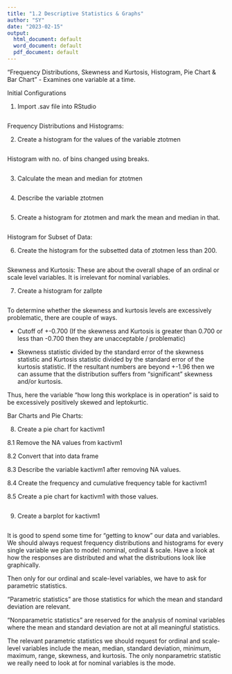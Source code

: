 ---
title: "1.2 Descriptive Statistics & Graphs"
author: "SY"
date: "2023-02-15"
output:
  html_document: default
  word_document: default
  pdf_document: default
---

"Frequency Distributions, Skewness and Kurtosis, Histogram, Pie Chart & Bar Chart" - Examines one variable at a time.



Initial Configurations

1. Import .sav file into RStudio

```{r}

```

Frequency Distributions and Histograms:

2. Create a histogram for the values of the variable ztotmen 

```{r}

```

Histogram with no. of bins changed using breaks.


```{r}

```


3. Calculate the mean and median for ztotmen

```{r}

```


4. Describe the variable ztotmen

```{r}

```

5. Create a histogram for ztotmen and mark the mean and median in that.

```{r}


```


Histogram for Subset of Data:


6. Create the histogram for the subsetted data of ztotmen less than 200.

```{r}



```


Skewness and Kurtosis: 
These are about the overall shape of an ordinal or scale level variables. It is irrelevant for nominal variables.


7. Create a histogram for zallpte


```{r}


```

To determine whether the skewness and kurtosis levels are excessively problematic, there are couple of ways.

- Cutoff of +-0.700 (If the skewness and Kurtosis is greater than 0.700 or less than -0.700 then they are unacceptable / problematic)

-  Skewness statistic divided by the standard error of the skewness statistic and
Kurtosis statistic divided by the standard error of the kurtosis statistic. If the resultant numbers are beyond +-1.96 then we can assume that the distribution suffers from "significant" skewness and/or kurtosis.

Thus, here the variable "how long this workplace is in operation" is said to be excessively positively skewed and leptokurtic.


Bar Charts and Pie Charts:

8. Create a pie chart for kactivm1

8.1 Remove the NA values from kactivm1

8.2 Convert that into data frame

8.3 Describe the variable kactivm1 after removing NA values.

8.4 Create the frequency and cumulative frequency table for kactivm1


8.5 Create a pie chart for kactivm1 with those values.

```{r}


```

9. Create a barplot for kactivm1

```{r}

```


It is good to spend some time for "getting to know" our data and variables. We should always request frequency distributions and histograms for every single variable we plan to model: nominal, ordinal & scale. Have a look at how the responses are distributed and what the distributions look like graphically. 

Then only for our ordinal and scale-level variables, we have to ask for parametric statistics.

"Parametric statistics" are those statistics for which the mean and standard deviation are relevant.

"Nonparametric statistics" are reserved for the analysis of nominal variables where the mean and standard deviation are not at all meaningful statistics. 

The relevant parametric statistics we should request for ordinal and scale-level variables include the mean, median, standard deviation, minimum, maximum, range, skewness, and kurtosis. 
The only nonparametric statistic we really need to look at for nominal variables is the mode.















